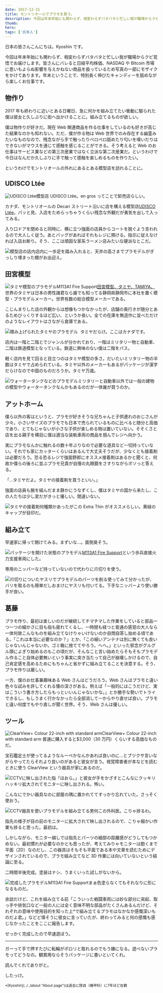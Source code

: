 ```yaml
---
date: 2017-12-31
title: モントリオールでプラモを買う。
description: 今回は年末年始にも関わらず、相変わらずバタバタと忙しい我が職場からクビ覚悟でお届けします。皆さんにバレると日経平均株価、NASDAQやBitcoin市場に思いもよらぬ影響を与えかねない商品を扱っているため写真の一部にモザイクをかけてあります。年末ということで、特別長く伸びたキャンディーを舐めながら楽しくお仕事です。
thumb:
hero:
tags: ['日本人']
---
```


日本の皆さんこんにちは。Kyoshin です。

今回は年末年始にも関わらず、相変わらずバタバタと忙しい我が職場からクビ覚悟でお届けします。皆さんにバレると日経平均株価、NASDAQ や Bitcoin 市場に思いもよらぬ影響を与えかねない商品を扱っているため写真の一部にモザイクをかけてあります。年末ということで、特別長く伸びたキャンディーを舐めながら楽しくお仕事です。

## 物作り

2017 年も終わりに近いとある日曜日、急に何かを組み立てたい衝動に駆られた僕は彼女と久しぶりに街へ出かけることに。組み立てるものが欲しい。

僕は物作りが好きだ。現在 Web 関連商品を作る仕事をしているのも好きが高じた結果なのかも知れない。ただ、僕が作る物は Web 世界でのみ存在する幽霊みたいなものなので、残念ながら手で触ったりペロペロ舐めたり匂いを嗅いだりはできないがマウスを通じて感触を感じることができる。そう考えると Web のお仕事はサービス業などの第三次産業ではなく立派な第二次産業だ。というわけで今日はなんだか久しぶりに手で触って感触を楽しめるものを作りたい。

というわけでモントリオールの外れにあるとある模型店を訪れることに。

## UDISCO Ltée

![UDISCO Ltée](../../images/hobby/hobby01.jpg)模型店 UDISCO Ltée。en
gros ってことで卸売店らしい。

カナダ、モントリオールの Decari ストリート沿いに店を構える模型店[UDISCO Ltée](https://www.udisco.com/ 'UDISCO Ltéeのウェブサイト')。パッと見、入店をためらっちゃうくらい残念な外観だが勇気を出して入ってみる。

入り口ドアを閉めると同時に、横に立つ強面の店員からコートを脱ぐよう言われるので大人しく従う。あとバッグがあればそれもレジに預ける。指示に従えなければ入店お断り。そう、ここは頑固な家系ラーメン店みたいな硬派なとこだ。

![模型店の店内](../../images/hobby/hobby02.jpg)店内に一歩足を踏み入れると、天井の高さまでプラモデルがぎっしり埋まった棚がお出迎え。

## 田宮模型

![タミヤ模型のプラモデルM113A1 Fire Support](../../images/hobby/hobby07.jpg)[田宮模型、タミヤ、TAMIYA、](http://www.tamiya.com/japan/index.html '田宮模型ウェブサイト')世界のタミヤは日本の男性諸君なら誰でも知ってる静岡県静岡市に本社を置く模型・プラモデルメーカー。世界有数の総合模型メーカーである。

こじんまりした店の外観からは想像もつかなかったが、店舗の奥行きが随分とあるためびっくりするほど広い、というか長い。全ての在庫を無造作に並べただけのようなレイアウトはさながら倉庫である。

![積み上げられたタミヤのプラモデル](../../images/hobby/hobby03.jpg)  タミヤだらけ。ここはカナダです。

店内は一階と二階とでジャンルが分かれており、一階はミリタリー物と自動車、二階は鉄道模型となっている。鉄道に興味のない僕は二階をパス。

軽く店内を見て回ると目立つのはタミヤ模型の多さ。だいたいミリタリー物の半数はタミヤで占められている。タミヤ以外のメーカーもあるがパッケージが漢字だらけなので中国のものだろうか。タミヤ万歳。

![ウォータータンクなどのプラモデル](../../images/hobby/hobby06.jpg)ミリタリーと自動車以外では一般の建物の模型やウォータータンクなんかもあるのだが一体誰が買うのか。

## アットホーム

僕ら以外の客はというと、プラモが好きそうな兄ちゃんと子供連れのおじさんが少々。小さいサイズのプラモでも日本で売られているものに比べると随分と高価であり、とてもじゃないが小さな子供が楽しめる物は置いていない。そそくさと店を出る親子を横目に僕は適当な装軌車両の商品を掴んでレジへ向かう。

実にプラモなんかに触れるの数十年ぶりなので必要な道具など一切持っていない。それでも家にカッターくらいはあるんで大丈夫そうだが、少なくとも接着剤は必要だろう。恐る恐るレジで強面野郎にオススメ接着剤はあるかと聞くと、何故か僕らの後ろに並ぶプラモ兄貴が自慢の丸眼鏡をさすりながらボソっと答える。

「…タミヤだよ。タミヤの接着剤を買うといい。」

強面の店員も腕を組んだまま静かにうなずくし、僕はタミヤの国から来たし、この人たちは少し変だがきっと優しい。間違いない。

![タミヤの接着剤](../../images/hobby/hobby10.jpg)何種類かあったがこの Extra
Thin がオススメらしい。黄緑のキャップが目印だ。

## 組み立て

早速家に帰って開けてみる。まずいな…。面倒臭そう。

![パッケージを開けた状態のプラモデル](../../images/hobby/hobby08.jpg)[M113A1
Fire Support](https://en.wikipedia.org/wiki/M113_armored_personnel_carrier 'M113A1 Website')という歩兵直接火力支援車両にした。

専用のニッパーなど持っていないので代わりに爪切りを使う。

![爪切りについたヤスリでプラモデルのパーツを削る](../../images/hobby/hobby09.jpg)使ってみて分かったが、バリを取るのも簡単だしおまけにヤスリも付いてる。下手なニッパーより使い勝手が良い。

## 葛藤

プラモ作り、最初は楽しいのだが継続してチマチマした作業をしていると部品一つ一つの細かさに目も指も疲れてくるし、一時間も経つと普通の感覚の大人なら一体何故こんなものを組み立てなけりゃいけないのか自問自答し始める頃である。「これは本当に必要なのか？」とか、「この細いアンテナは別に無くても良いじゃないんじゃないか。ゴミ箱に捨ててやろう。へへ。」といった邪念がグルグル頭によぎり始めるのもこの頃だが、そんなこと言い始めたらそもそもプラモデル作ること自体必要無いという事実に突き当たって自己が崩壊しかけるので、自己肯定感を高めるためにもちゃんと省かずに組み立てることを決意する。そう、プラモ作りは厳しい。

一方、僕のお仕事兼趣味ある Web さんはどうだろう。Web さんはプラモと違い色々な試みを許してくれる懐の深さがある。例えば「一般的にはこうだけど、実はこういう書き方したらもっといいんじゃないかな。」とか勝手な勢いでトライできるし、もしうまく行かなかったら全部消して一からやり直せば良い。プラモと違い何度でもやり直しが聞く世界。そう、Web さんは優しい。

## ツール

![ClearView+ Colour 22-inch with standard arm](../../images/hobby/hobby12.jpg)ClearView+ Colour 22-inch with standard
arm 普通に購入すると$3,000（30 万円）くらいする高価なものだ。

宝石鑑定士が使ってるようなルーペかなんかあれば良いのに…とブツクサ言いながらやってたらそれより良いのがあると彼女が言う。視覚障害者が本などを読むときに使う ClearView という器具が家にあるのだ。

![CCTVに映し出された指](../../images/hobby/hobby13.jpg)「ほおら。」と彼女が手をかざすとこんなにクッキリハッキリ拡大されてモニターに映し出される。怖い。

こんなにでかい器具なのに部屋の隅に置かれててすっかり忘れていた。さっそく使おう。

![CCTV器具を使いプラモデルを組み立てる男](../../images/hobby/hobby12.1.jpg)何この外科医。こりゃ捗るわ。

指先の様子が目の前のモニターに拡大されて映し出されるので、こりゃ細かい作業も捗ると思った。最初は。

しかしながら、モニター越しでは指先とパーツの細部の距離感がどうしてもつかめない。最初慣れが必要なのかとも思ったが、考えてみりゃモニターは飽くまで平面（2D）なのだし、この器具はそもそも平面である本や文章を読むためにデザインされているので、プラモ組み立てなど 3D 作業には向いていないという結論に至る。

二時間半後完成。塗装はナシ、うまくいった試しがないから。

![完成したプラモデルM113A1 Fire Support](../../images/hobby/hobby14.jpg)まぁ色塗らなくてもそれなりに形になるものだ。

余談だけど、これを組み立てる前「こういった戦闘車両には妙な部分に突起、取っ手や排気口など一般の人には全く意味不明な部品がたくさんあるんだけど、それぞれの意味や使用目的を知った上\*で組み立てるプラモはなかなか感慨深いものだよ君。」などど偉そうに彼女に言っていたが、終わってみると何の感慨も感じなかったことをここに報告します。

せっかく完成したので早速遊ぼう。

---

ガーって手で押すたびに転輪がポロリと取れるのでもう嫌になる。遊べないプラモってどうなの。観賞用ならそうパッケージに書いといてくれ。

読んでくれてありがと。

したっけ。

<small>
  *[Kyoshin](../../about "About page")は過去に陸自（機甲科）に7年ほど在籍
</small>
